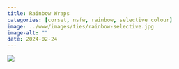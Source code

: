```yaml
---
title: Rainbow Wraps
categories: [corset, nsfw, rainbow, selective colour]
image: ../www/images/ties/rainbow-selective.jpg
image-alt: ""
date: 2024-02-24
---
```


![](../www/images/ties/rainbow-selective.jpg)

